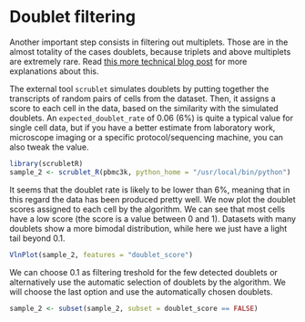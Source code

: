 # Doublet filtering
Another important step consists in filtering out multiplets. Those are in the almost totality of the cases doublets, because triplets and above multiplets are extremely rare. Read [this more technical blog post](https://liorpachter.wordpress.com/2019/02/07/sub-poisson-loading-for-single-cell-rna-seq/) for more explanations about this.

The external tool `scrublet` simulates doublets by putting together the transcripts of random pairs of cells from the dataset. Then, it assigns a score to each cell in the data, based on the similarity with the simulated doublets. An `expected_doublet_rate` of 0.06 (6%) is quite a typical value for single cell data, but if you have a better estimate from laboratory work, microscope imaging or a specific protocol/sequencing machine, you can also tweak the value. 

```r
library(scrubletR)
sample_2 <- scrublet_R(pbmc3k, python_home = "/usr/local/bin/python")
```

It seems that the doublet rate is likely to be lower than 6%, meaning that in this regard the data has been produced pretty well. We now plot the doublet scores assigned to each cell by the algorithm. We can see that most cells have a low score (the score is a value between 0 and 1). Datasets with many doublets show a more bimodal distribution, while here we just have a light tail beyond 0.1. 

```r
VlnPlot(sample_2, features = "doublet_score")
```

We can choose 0.1 as filtering treshold for the few detected doublets or alternatively use the automatic selection of doublets by the algorithm. We will choose the last option and use the automatically chosen doublets.

```r
sample_2 <- subset(sample_2, subset = doublet_score == FALSE)
```
